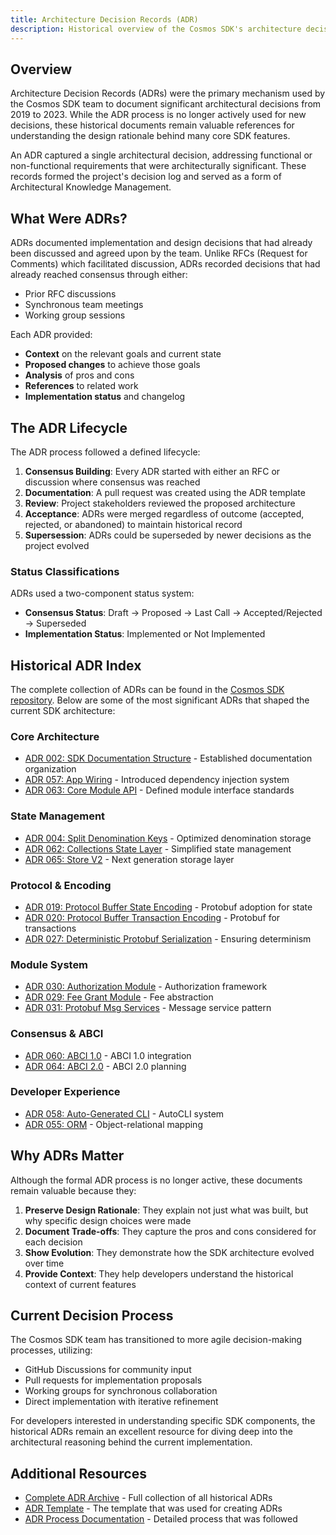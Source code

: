 ```yaml
---
title: Architecture Decision Records (ADR)
description: Historical overview of the Cosmos SDK's architecture decision process
---
```


## Overview

Architecture Decision Records (ADRs) were the primary mechanism used by the Cosmos SDK team to document significant architectural decisions from 2019 to 2023. While the ADR process is no longer actively used for new decisions, these historical documents remain valuable references for understanding the design rationale behind many core SDK features.

An ADR captured a single architectural decision, addressing functional or non-functional requirements that were architecturally significant. These records formed the project's decision log and served as a form of Architectural Knowledge Management.

## What Were ADRs?

ADRs documented implementation and design decisions that had already been discussed and agreed upon by the team. Unlike RFCs (Request for Comments) which facilitated discussion, ADRs recorded decisions that had already reached consensus through either:

- Prior RFC discussions
- Synchronous team meetings
- Working group sessions

Each ADR provided:

- **Context** on the relevant goals and current state
- **Proposed changes** to achieve those goals
- **Analysis** of pros and cons
- **References** to related work
- **Implementation status** and changelog

## The ADR Lifecycle

The ADR process followed a defined lifecycle:

1. **Consensus Building**: Every ADR started with either an RFC or discussion where consensus was reached
2. **Documentation**: A pull request was created using the ADR template
3. **Review**: Project stakeholders reviewed the proposed architecture
4. **Acceptance**: ADRs were merged regardless of outcome (accepted, rejected, or abandoned) to maintain historical record
5. **Supersession**: ADRs could be superseded by newer decisions as the project evolved

### Status Classifications

ADRs used a two-component status system:

- **Consensus Status**: Draft → Proposed → Last Call → Accepted/Rejected → Superseded
- **Implementation Status**: Implemented or Not Implemented

## Historical ADR Index

The complete collection of ADRs can be found in the [Cosmos SDK repository](https://github.com/cosmos/cosmos-sdk/tree/main/docs/architecture). Below are some of the most significant ADRs that shaped the current SDK architecture:

### Core Architecture

- [ADR 002: SDK Documentation Structure](https://github.com/cosmos/cosmos-sdk/blob/main/docs/architecture/adr-002-docs-structure.md) - Established documentation organization
- [ADR 057: App Wiring](https://github.com/cosmos/cosmos-sdk/blob/main/docs/architecture/adr-057-app-wiring.md) - Introduced dependency injection system
- [ADR 063: Core Module API](https://github.com/cosmos/cosmos-sdk/blob/main/docs/architecture/adr-063-core-module-api.md) - Defined module interface standards

### State Management

- [ADR 004: Split Denomination Keys](https://github.com/cosmos/cosmos-sdk/blob/main/docs/architecture/adr-004-split-denomination-keys.md) - Optimized denomination storage
- [ADR 062: Collections State Layer](https://github.com/cosmos/cosmos-sdk/blob/main/docs/architecture/adr-062-collections-state-layer.md) - Simplified state management
- [ADR 065: Store V2](https://github.com/cosmos/cosmos-sdk/blob/main/docs/architecture/adr-065-store-v2.md) - Next generation storage layer

### Protocol & Encoding

- [ADR 019: Protocol Buffer State Encoding](https://github.com/cosmos/cosmos-sdk/blob/main/docs/architecture/adr-019-protobuf-state-encoding.md) - Protobuf adoption for state
- [ADR 020: Protocol Buffer Transaction Encoding](https://github.com/cosmos/cosmos-sdk/blob/main/docs/architecture/adr-020-protobuf-transaction-encoding.md) - Protobuf for transactions
- [ADR 027: Deterministic Protobuf Serialization](https://github.com/cosmos/cosmos-sdk/blob/main/docs/architecture/adr-027-deterministic-protobuf-serialization.md) - Ensuring determinism

### Module System

- [ADR 030: Authorization Module](https://github.com/cosmos/cosmos-sdk/blob/main/docs/architecture/adr-030-authz-module.md) - Authorization framework
- [ADR 029: Fee Grant Module](https://github.com/cosmos/cosmos-sdk/blob/main/docs/architecture/adr-029-fee-grant-module.md) - Fee abstraction
- [ADR 031: Protobuf Msg Services](https://github.com/cosmos/cosmos-sdk/blob/main/docs/architecture/adr-031-msg-service.md) - Message service pattern

### Consensus & ABCI

- [ADR 060: ABCI 1.0](https://github.com/cosmos/cosmos-sdk/blob/main/docs/architecture/adr-060-abci-1.0.md) - ABCI 1.0 integration
- [ADR 064: ABCI 2.0](https://github.com/cosmos/cosmos-sdk/blob/main/docs/architecture/adr-064-abci-2.0.md) - ABCI 2.0 planning

### Developer Experience

- [ADR 058: Auto-Generated CLI](https://github.com/cosmos/cosmos-sdk/blob/main/docs/architecture/adr-058-auto-generated-cli.md) - AutoCLI system
- [ADR 055: ORM](https://github.com/cosmos/cosmos-sdk/blob/main/docs/architecture/adr-055-orm.md) - Object-relational mapping

## Why ADRs Matter

Although the formal ADR process is no longer active, these documents remain valuable because they:

1. **Preserve Design Rationale**: They explain not just what was built, but why specific design choices were made
2. **Document Trade-offs**: They capture the pros and cons considered for each decision
3. **Show Evolution**: They demonstrate how the SDK architecture evolved over time
4. **Provide Context**: They help developers understand the historical context of current features

## Current Decision Process

The Cosmos SDK team has transitioned to more agile decision-making processes, utilizing:

- GitHub Discussions for community input
- Pull requests for implementation proposals
- Working groups for synchronous collaboration
- Direct implementation with iterative refinement

For developers interested in understanding specific SDK components, the historical ADRs remain an excellent resource for diving deep into the architectural reasoning behind the current implementation.

## Additional Resources

- [Complete ADR Archive](https://github.com/cosmos/cosmos-sdk/tree/main/docs/architecture) - Full collection of all historical ADRs
- [ADR Template](https://github.com/cosmos/cosmos-sdk/blob/main/docs/architecture/adr-template.md) - The template that was used for creating ADRs
- [ADR Process Documentation](https://github.com/cosmos/cosmos-sdk/blob/main/docs/architecture/PROCESS.md) - Detailed process that was followed
